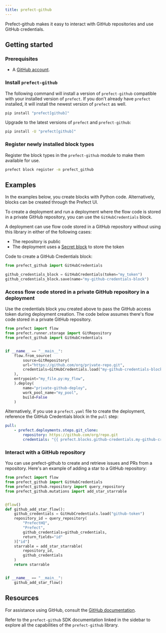 ```yaml
---
title: prefect-github
---
```


Prefect-github makes it easy to interact with GitHub repositories and use GitHub credentials.

## Getting started

### Prerequisites

- A [GitHub account](https://github.com/).

### Install `prefect-github`

The following command will install a version of `prefect-github` compatible with your installed version of `prefect`. 
If you don't already have `prefect` installed, it will install the newest version of `prefect` as well.

```bash
pip install "prefect[github]"
```

Upgrade to the latest versions of `prefect` and `prefect-github`:

```bash
pip install -U "prefect[github]"
```

### Register newly installed block types

Register the block types in the `prefect-github` module to make them available for use.

```bash
prefect block register -m prefect_github
```

## Examples

In the examples below, you create blocks with Python code.
Alternatively, blocks can be created through the Prefect UI.

To create a deployment and run a deployment where the flow code is stored in a private GitHub repository, you can use the `GitHubCredentials` block.

A deployment can use flow code stored in a GitHub repository without using this library in either of the following cases:

- The repository is public
- The deployment uses a [Secret block](https://docs.prefect.io/latest/develop/blocks/) to store the token

Code to create a GitHub Credentials block:

```python
from prefect_github import GitHubCredentials

github_credentials_block = GitHubCredentials(token="my_token")
github_credentials_block.save(name="my-github-credentials-block")
```

### Access flow code stored in a private GitHub repository in a deployment

Use the credentials block you created above to pass the GitHub access token during deployment creation. The code below assumes there's flow code stored in a private GitHub repository.

```python
from prefect import flow
from prefect.runner.storage import GitRepository
from prefect_github import GitHubCredentials


if __name__ == "__main__":
    flow.from_source(
        source=GitRepository(
        url="https://github.com/org/private-repo.git",
        credentials=GitHubCredentials.load("my-github-credentials-block")
    ),
    entrypoint="my_file.py:my_flow",
    ).deploy(
        name="private-github-deploy",
        work_pool_name="my_pool",
        build=False
    )
```

Alternatively, if you use a `prefect.yaml` file to create the deployment, reference the GitHub Credentials block in the `pull` step:

```yaml
pull:
    - prefect.deployments.steps.git_clone:
        repository: https://github.com/org/repo.git
        credentials: "{{ prefect.blocks.github-credentials.my-github-credentials-block }}"
```

### Interact with a GitHub repository

You can use prefect-github to create and retrieve issues and PRs from a repository.
Here's an example of adding a star to a GitHub repository:

```python
from prefect import flow
from prefect_github import GitHubCredentials
from prefect_github.repository import query_repository
from prefect_github.mutations import add_star_starrable


@flow()
def github_add_star_flow():
    github_credentials = GitHubCredentials.load("github-token")
    repository_id = query_repository(
        "PrefectHQ",
        "Prefect",
        github_credentials=github_credentials,
        return_fields="id"
    )["id"]
    starrable = add_star_starrable(
        repository_id,
        github_credentials
    )
    return starrable


if __name__ == "__main__":
    github_add_star_flow()
```

## Resources

For assistance using GitHub, consult the [GitHub documentation](https://docs.github.com).

Refer to the `prefect-github` SDK documentation linked in the sidebar to explore all the capabilities of the `prefect-github` library.
